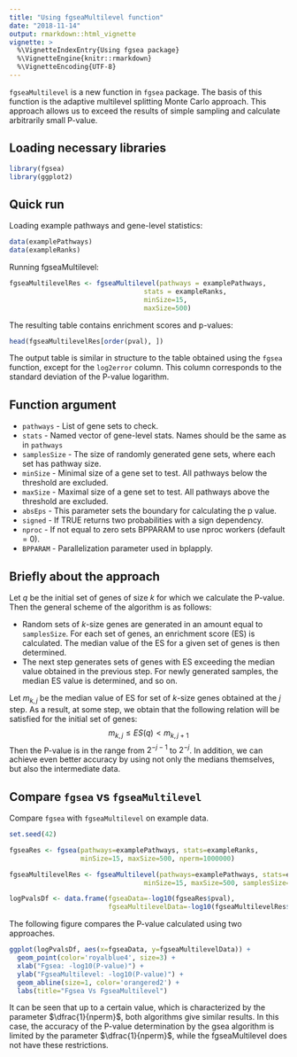 ```yaml
---
title: "Using fgseaMultilevel function"
date: "2018-11-14"
output: rmarkdown::html_vignette
vignette: >
  %\VignetteIndexEntry{Using fgsea package}
  %\VignetteEngine{knitr::rmarkdown}
  %\VignetteEncoding{UTF-8}
---
```

`fgseaMultilevel` is a new function in `fgsea` package. The basis of this function is the adaptive multilevel splitting Monte Carlo approach. This approach allows us to exceed the results of simple sampling and calculate arbitrarily small P-value.

## Loading necessary libraries

```r
library(fgsea)
library(ggplot2)
```

## Quick run

Loading example pathways and gene-level statistics:

```r
data(examplePathways)
data(exampleRanks)
```

Running fgseaMultilevel:
```r
fgseaMultilevelRes <- fgseaMultilevel(pathways = examplePathways, 
                                  stats = exampleRanks,
                                  minSize=15,
                                  maxSize=500)
```

The resulting table contains enrichment scores and p-values:
```r
head(fgseaMultilevelRes[order(pval), ])
```

The output table is similar in structure to the table obtained using the `fgsea` function, except for the `log2error` column. This column corresponds to the standard deviation of the P-value logarithm.

## Function argument

 - `pathways` - List of gene sets to check.
 - `stats` - Named vector of gene-level stats. Names should be the same as in `pathways`
 - `samplesSize` - The size of randomly generated gene sets, where each set has pathway size.
 - `minSize` - Minimal size of a gene set to test. All pathways below the threshold are excluded.
 - `maxSize` - Maximal size of a gene set to test. All pathways above the threshold are excluded.
 - `absEps` - This parameter sets the boundary for calculating the p value.
 - `signed` - If TRUE returns two probabilities with a sign dependency.
 - `nproc` - If not equal to zero sets BPPARAM to use nproc workers (default = 0).
 - `BPPARAM` - Parallelization parameter used in bplapply.
 
## Briefly about the approach
Let $q$ be the initial set of genes of size $k$ for which we calculate the P-value.
Then the general scheme of the algorithm is as follows:

 - Random sets of $k$-size genes are generated in an amount equal to `samplesSize`. For each set of genes, an enrichment score (ES) is calculated. The median value of the ES for a given set of genes is then determined. 
 - The next step generates sets of genes with ES exceeding the median value obtained in the previous step. For newly generated samples, the median ES value is determined, and so on.
 
Let $m_{k,j}$ be the median value of ES for set of $k$-size genes obtained at the $j$ step. As a result, at some step, we obtain that the following relation will be satisfied for the initial set of genes:
$$m_{k,j} \leq ES(q) < m_{k,j+1}$$
Then the P-value is in the range from $2^{-j-1}$ to $2^{-j}$. In addition, we can achieve even better accuracy by using not only the medians themselves, but also the intermediate data.

## Compare `fgsea` vs `fgseaMultilevel`
Compare `fgsea` with `fgseaMultilevel` on example data.

```r
set.seed(42)

fgseaRes <- fgsea(pathways=examplePathways, stats=exampleRanks,
                  minSize=15, maxSize=500, nperm=1000000)

fgseaMultilevelRes <- fgseaMultilevel(pathways=examplePathways, stats=exampleRanks,
                                  minSize=15, maxSize=500, samplesSize=1000)

logPvalsDf <- data.frame(fgseaData=-log10(fgseaRes$pval),
                         fgseaMultilevelData=-log10(fgseaMultilevelRes$pval))
```

The following figure compares the P-value calculated using two approaches.

```r
ggplot(logPvalsDf, aes(x=fgseaData, y=fgseaMultilevelData)) +
  geom_point(color='royalblue4', size=3) +
  xlab("Fgsea: -log10(P-value)") +
  ylab("FgseaMultilevel: -log10(P-value)") +
  geom_abline(size=1, color='orangered2') +
  labs(title="Fgsea Vs FgseaMultilevel")
```

It can be seen that up to a certain value, which is characterized by the parameter $\dfrac{1}{nperm}$, both algorithms give similar results. In this case, the accuracy of the P-value determination by the gsea algorithm is limited by the parameter  $\dfrac{1}{nperm}$, while the fgseaMultilevel does not have these restrictions.

 
